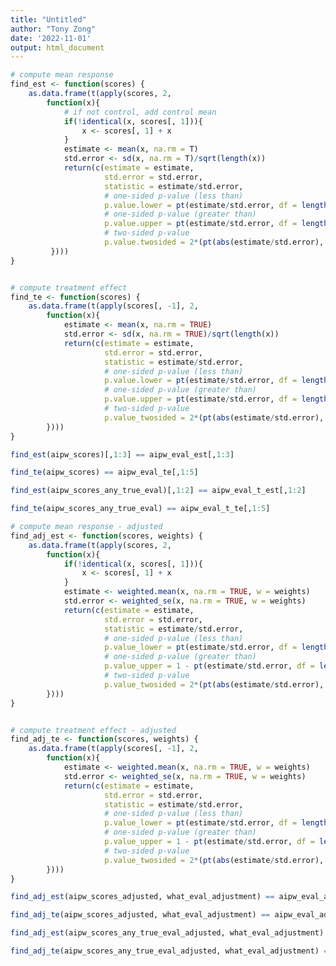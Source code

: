 ```yaml
---
title: "Untitled"
author: "Tony Zong"
date: '2022-11-01'
output: html_document
---
```



```r
# compute mean response
find_est <- function(scores) {
    as.data.frame(t(apply(scores, 2, 
        function(x){
            # if not control, add control mean
            if(!identical(x, scores[, 1])){ 
                x <- scores[, 1] + x
            }
            estimate <- mean(x, na.rm = T)
            std.error <- sd(x, na.rm = T)/sqrt(length(x))
            return(c(estimate = estimate,
                     std.error = std.error,
                     statistic = estimate/std.error,
                     # one-sided p-value (less than)
                     p.value.lower = pt(estimate/std.error, df = length(x)-1, lower = TRUE),
                     # one-sided p-value (greater than)
                     p.value.upper = pt(estimate/std.error, df = length(x)-1, lower = FALSE),
                     # two-sided p-value
                     p.value.twosided = 2*(pt(abs(estimate/std.error), df = length(x)-1, lower = FALSE))))
         })))
}


# compute treatment effect
find_te <- function(scores) {
    as.data.frame(t(apply(scores[, -1], 2, 
        function(x){
            estimate <- mean(x, na.rm = TRUE)
            std.error <- sd(x, na.rm = TRUE)/sqrt(length(x))
            return(c(estimate = estimate,
                     std.error = std.error,
                     statistic = estimate/std.error,
                     # one-sided p-value (less than)
                     p.value.lower = pt(estimate/std.error, df = length(x)-1, lower = TRUE),
                     # one-sided p-value (greater than)
                     p.value.upper = pt(estimate/std.error, df = length(x)-1, lower = FALSE),
                     # two-sided p-value
                     p.value_twosided = 2*(pt(abs(estimate/std.error), df = length(x)-1, lower = FALSE))))
        })))
}
```

```r
find_est(aipw_scores)[,1:3] == aipw_eval_est[,1:3]
```

```r
find_te(aipw_scores) == aipw_eval_te[,1:5]
```

```r
find_est(aipw_scores_any_true_eval)[,1:2] == aipw_eval_t_est[,1:2]
```
```r
find_te(aipw_scores_any_true_eval) == aipw_eval_t_te[,1:5]
```






```r
# compute mean response - adjusted
find_adj_est <- function(scores, weights) {
    as.data.frame(t(apply(scores, 2, 
        function(x){
            if(!identical(x, scores[, 1])){
                x <- scores[, 1] + x
            }
            estimate <- weighted.mean(x, na.rm = TRUE, w = weights)
            std.error <- weighted_se(x, na.rm = TRUE, w = weights)
            return(c(estimate = estimate,
                     std.error = std.error,
                     statistic = estimate/std.error,
                     # one-sided p-value (less than)
                     p.value_lower = pt(estimate/std.error, df = length(x)-1, lower = FALSE),
                     # one-sided p-value (greater than)
                     p.value_upper = 1 - pt(estimate/std.error, df = length(x)-1, lower = FALSE),
                     # two-sided p-value
                     p.value_twosided = 2*(pt(abs(estimate/std.error), df = length(x)-1, lower = FALSE))))
        })))
}


# compute treatment effect - adjusted
find_adj_te <- function(scores, weights) {
    as.data.frame(t(apply(scores[, -1], 2, 
        function(x){
            estimate <- weighted.mean(x, na.rm = TRUE, w = weights)
            std.error <- weighted_se(x, na.rm = TRUE, w = weights)
            return(c(estimate = estimate,
                     std.error = std.error,
                     statistic = estimate/std.error,
                     # one-sided p-value (less than)
                     p.value_lower = pt(estimate/std.error, df = length(x)-1, lower = FALSE),
                     # one-sided p-value (greater than)
                     p.value_upper = 1 - pt(estimate/std.error, df = length(x)-1, lower = FALSE),
                     # two-sided p-value
                     p.value_twosided = 2*(pt(abs(estimate/std.error), df = length(x)-1, lower = FALSE))))
        })))
}
```


```r
find_adj_est(aipw_scores_adjusted, what_eval_adjustment) == aipw_eval_adj_est[,1:5]
```

```r
find_adj_te(aipw_scores_adjusted, what_eval_adjustment) == aipw_eval_adj_te[,1:5]
```

```r
find_adj_est(aipw_scores_any_true_eval_adjusted, what_eval_adjustment) == aipw_eval_t_adj_est[,1:5]
```

```r
find_adj_te(aipw_scores_any_true_eval_adjusted, what_eval_adjustment) == aipw_eval_t_adj_te[,1:5]
```

